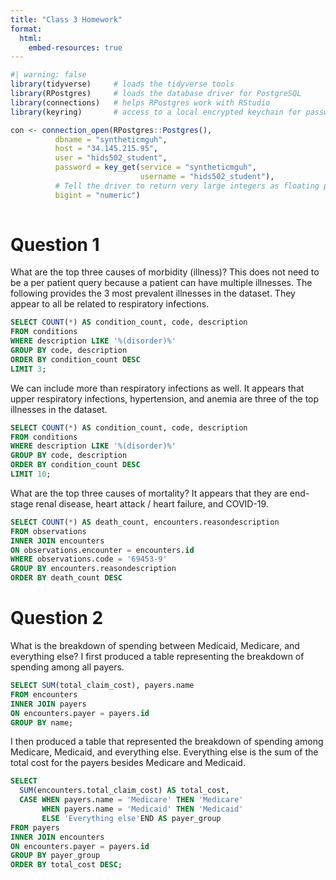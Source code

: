 ```yaml
---
title: "Class 3 Homework"
format: 
  html:
    embed-resources: true
---
```


```r
#| warning: false
library(tidyverse)     # loads the tidyverse tools
library(RPostgres)     # loads the database driver for PostgreSQL
library(connections)   # helps RPostgres work with RStudio
library(keyring)       # access to a local encrypted keychain for passwords

con <- connection_open(RPostgres::Postgres(),
          dbname = "syntheticmguh",
          host = "34.145.215.95",
          user = "hids502_student",
          password = key_get(service = "syntheticmguh", 
                             username = "hids502_student"),
          # Tell the driver to return very large integers as floating point (vs truncating them)
          bigint = "numeric")
        
```

# Question 1

What are the top three causes of morbidity (illness)? This does not need to be a per patient query because a patient can have multiple illnesses. The following provides the 3 most prevalent illnesses in the dataset. They appear to all be related to respiratory infections.

```sql
SELECT COUNT(*) AS condition_count, code, description
FROM conditions
WHERE description LIKE '%(disorder)%'
GROUP BY code, description
ORDER BY condition_count DESC
LIMIT 3;
```

We can include more than respiratory infections as well. It appears that upper respiratory infections, hypertension, and anemia are three of the top illnesses in the dataset.

```sql
SELECT COUNT(*) AS condition_count, code, description
FROM conditions
WHERE description LIKE '%(disorder)%'
GROUP BY code, description
ORDER BY condition_count DESC
LIMIT 10;
```

What are the top three causes of mortality? It appears that they are end-stage renal disease, heart attack / heart failure, and COVID-19.

```sql
SELECT COUNT(*) AS death_count, encounters.reasondescription
FROM observations
INNER JOIN encounters
ON observations.encounter = encounters.id
WHERE observations.code = '69453-9'
GROUP BY encounters.reasondescription
ORDER BY death_count DESC
```

# Question 2

What is the breakdown of spending between Medicaid, Medicare, and everything else? I first produced a table representing the breakdown of spending among all payers.

```sql
SELECT SUM(total_claim_cost), payers.name
FROM encounters
INNER JOIN payers
ON encounters.payer = payers.id
GROUP BY name;
```
I then produced a table that represented the breakdown of spending among Medicare, Medicaid, and everything else. Everything else is the sum of the total cost for the payers besides Medicare and Medicaid. 
```sql
SELECT 
  SUM(encounters.total_claim_cost) AS total_cost,
  CASE WHEN payers.name = 'Medicare' THEN 'Medicare'
       WHEN payers.name = 'Medicaid' THEN 'Medicaid'
       ELSE 'Everything else'END AS payer_group
FROM payers
INNER JOIN encounters
ON encounters.payer = payers.id
GROUP BY payer_group
ORDER BY total_cost DESC;
```